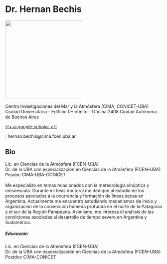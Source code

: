 <h1>Dr. Hernan Bechis</h1>

![](images/bechis.png){width=250} \
\
Centro Investigaciones del Mar y la Atmósfera (CIMA, CONICET-UBA) \
Ciudad Universitaria - Edificio 0+Infinito - Oficina 2408
Ciudad Autónoma de Buenos Aires \


[{{< ai google-scholar   >}}</i>](https://scholar.google.com) \

<style>
  .fa-twitter {
    color: #0077CC;
    font-size: 25px;
  }
</style>

<style>
  .ai-google-scholar {
    color: #000000;
    font-size: 25px;
  }
</style>
<i class="bi bi-inbox"></i>: hernan.bechis@cima.fcen.uba.ar \

<h2>Bio</h2>
Lic. en Ciencias de la Atmósfera (FCEN–UBA) \
Dr. de la UBA con especialización en Ciencias de la Atmósfera (FCEN–UBA) \
Posdoc CIMA-UBA-CONICET \
\
Me especializo en temas relacionados con la meteorología sinóptica y mesoescala.  Durante mi tesis doctoral me dedique al estudio de los procesos asociados a la ocurrencia y formación de líneas secas en Argentina. Actualmente me encuentro estudiando mecanismos de inicio y organización de la convección húmeda profunda en el norte de la Patagonia y el sur de la Región Pampeana. Asimismo, me interesa el análisis de las condiciones asociadas al desarrollo de tiempo severo en Argentina y Sudamérica.

<h5>Educación</h5>
Lic. en Ciencias de la Atmósfera (FCEN–UBA) \
Dr. de la UBA con especialización en Ciencias de la Atmósfera (FCEN–UBA) \
Postdoc CIMA-CONICET \

